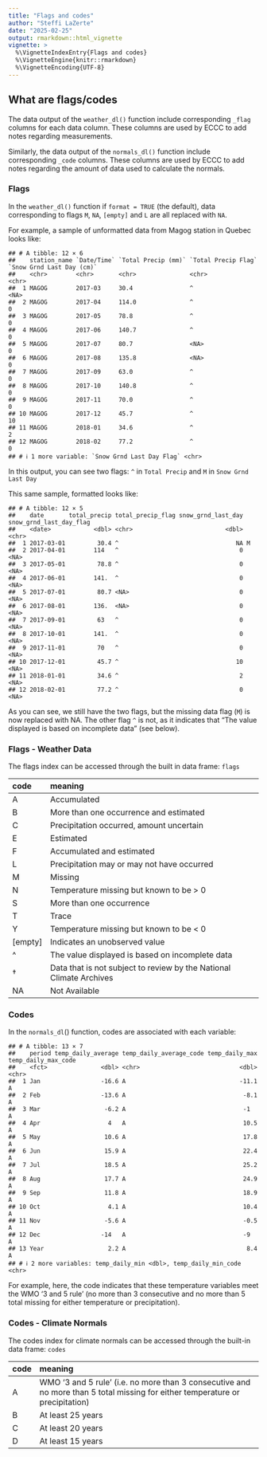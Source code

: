 ```yaml
---
title: "Flags and codes"
author: "Steffi LaZerte"
date: "2025-02-25"
output: rmarkdown::html_vignette
vignette: >
  %\VignetteIndexEntry{Flags and codes}
  %\VignetteEngine{knitr::rmarkdown}
  %\VignetteEncoding{UTF-8}
---
```





## What are flags/codes

The data output of the `weather_dl()` function include corresponding `_flag` columns for each data column. These columns are used by ECCC to add notes regarding measurements. 

Similarly, the data output of the `normals_dl()` function include corresponding `_code` columns. These columns are used by ECCC to add notes regarding the amount of data used to calculate the normals.


### Flags
In the `weather_dl()` function if `format = TRUE` (the default), data corresponding to flags `M`, `NA`, `[empty]` and `L` are all replaced with `NA`.

For example, a sample of unformatted data from Magog station in Quebec looks like:


```
## # A tibble: 12 × 6
##    station_name `Date/Time` `Total Precip (mm)` `Total Precip Flag` `Snow Grnd Last Day (cm)`
##    <chr>        <chr>       <chr>               <chr>               <chr>                    
##  1 MAGOG        2017-03     30.4                ^                   <NA>                     
##  2 MAGOG        2017-04     114.0               ^                   0                        
##  3 MAGOG        2017-05     78.8                ^                   0                        
##  4 MAGOG        2017-06     140.7               ^                   0                        
##  5 MAGOG        2017-07     80.7                <NA>                0                        
##  6 MAGOG        2017-08     135.8               <NA>                0                        
##  7 MAGOG        2017-09     63.0                ^                   0                        
##  8 MAGOG        2017-10     140.8               ^                   0                        
##  9 MAGOG        2017-11     70.0                ^                   0                        
## 10 MAGOG        2017-12     45.7                ^                   10                       
## 11 MAGOG        2018-01     34.6                ^                   2                        
## 12 MAGOG        2018-02     77.2                ^                   0                        
## # ℹ 1 more variable: `Snow Grnd Last Day Flag` <chr>
```

In this output, you can see two flags: `^` in `Total Precip` and `M` in `Snow Grnd Last Day`

This same sample, formatted looks like:


```
## # A tibble: 12 × 5
##    date       total_precip total_precip_flag snow_grnd_last_day snow_grnd_last_day_flag
##    <date>            <dbl> <chr>                          <dbl> <chr>                  
##  1 2017-03-01         30.4 ^                                 NA M                      
##  2 2017-04-01        114   ^                                  0 <NA>                   
##  3 2017-05-01         78.8 ^                                  0 <NA>                   
##  4 2017-06-01        141.  ^                                  0 <NA>                   
##  5 2017-07-01         80.7 <NA>                               0 <NA>                   
##  6 2017-08-01        136.  <NA>                               0 <NA>                   
##  7 2017-09-01         63   ^                                  0 <NA>                   
##  8 2017-10-01        141.  ^                                  0 <NA>                   
##  9 2017-11-01         70   ^                                  0 <NA>                   
## 10 2017-12-01         45.7 ^                                 10 <NA>                   
## 11 2018-01-01         34.6 ^                                  2 <NA>                   
## 12 2018-02-01         77.2 ^                                  0 <NA>
```

As you can see, we still have the two flags, but the missing data flag (`M`) is now replaced with NA. The other flag `^` is not, as it indicates that "The value displayed is based on incomplete data" (see below).

### Flags - Weather Data

The flags index can be accessed through the built in data frame: `flags`


|code    |meaning                                                             |
|:-------|:-------------------------------------------------------------------|
|A       |Accumulated                                                         |
|B       |More than one occurrence and estimated                              |
|C       |Precipitation occurred, amount uncertain                            |
|E       |Estimated                                                           |
|F       |Accumulated and estimated                                           |
|L       |Precipitation may or may not have occurred                          |
|M       |Missing                                                             |
|N       |Temperature missing but known to be > 0                             |
|S       |More than one occurrence                                            |
|T       |Trace                                                               |
|Y       |Temperature missing but known to be < 0                             |
|[empty] |Indicates an unobserved value                                       |
|^       |The value displayed is based on incomplete data                     |
|†       |Data that is not subject to review by the National Climate Archives |
|NA      |Not Available                                                       |

### Codes
In the `normals_dl`() function, codes are associated with each variable:


```
## # A tibble: 13 × 7
##    period temp_daily_average temp_daily_average_code temp_daily_max temp_daily_max_code
##    <fct>               <dbl> <chr>                            <dbl> <chr>              
##  1 Jan                 -16.6 A                                -11.1 A                  
##  2 Feb                 -13.6 A                                 -8.1 A                  
##  3 Mar                  -6.2 A                                 -1   A                  
##  4 Apr                   4   A                                 10.5 A                  
##  5 May                  10.6 A                                 17.8 A                  
##  6 Jun                  15.9 A                                 22.4 A                  
##  7 Jul                  18.5 A                                 25.2 A                  
##  8 Aug                  17.7 A                                 24.9 A                  
##  9 Sep                  11.8 A                                 18.9 A                  
## 10 Oct                   4.1 A                                 10.4 A                  
## 11 Nov                  -5.6 A                                 -0.5 A                  
## 12 Dec                 -14   A                                 -9   A                  
## 13 Year                  2.2 A                                  8.4 A                  
## # ℹ 2 more variables: temp_daily_min <dbl>, temp_daily_min_code <chr>
```

For example, here, the code indicates that these temperature variables meet the WMO '3 and 5 rule' (no more than 3 consecutive and no more than 5 total missing for either temperature or precipitation).                                                                   


### Codes - Climate Normals

The codes index for climate normals can be accessed through the built-in data frame: `codes`


|code |meaning                                                                                                                       |
|:----|:-----------------------------------------------------------------------------------------------------------------------------|
|A    |WMO '3 and 5 rule' (i.e. no more than 3 consecutive and no more than 5 total missing for either temperature or precipitation) |
|B    |At least 25 years                                                                                                             |
|C    |At least 20 years                                                                                                             |
|D    |At least 15 years                                                                                                             |




